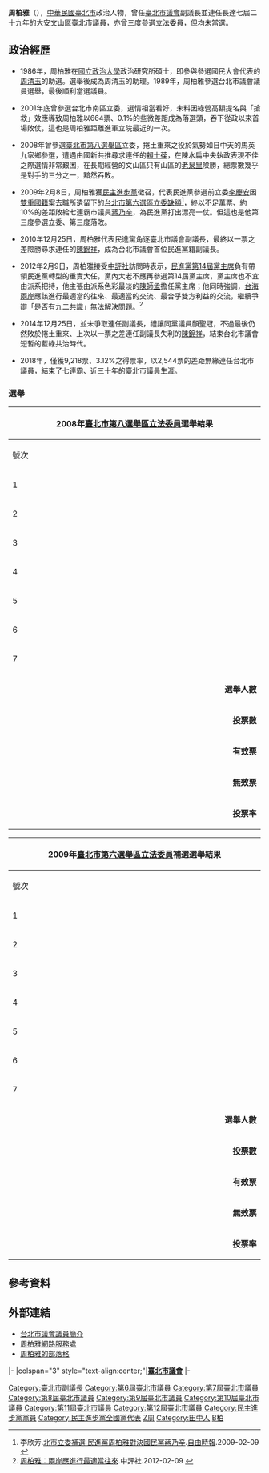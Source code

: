 {{Infobox Officeholder
| name = 周柏雅
| image = Chou Po Ya.JPG
| imagesize = 200px
| office = [[File:Flag_of_Taipei_City.svg|27px]][[臺北市議會|臺北市議會]]第11屆副議長
| term_start = 2010年12月25日
| term_end = 2014年12月24日
| 1blankname = 議長
| 1namedata = [[吳碧珠|吳碧珠]]
| predecessor = [[陳錦祥|陳錦祥]]
| successor = [[陳錦祥|陳錦祥]]
| office2 = [[File:Flag_of_Taipei_City.svg|27px]][[臺北市議會|臺北市議會]]第6－12屆[[議員|議員]]
| term_start2 = 1989年12月25日
| term_end2 = 2018年12月24日
| constituency2 =  第六選區（[[大安區_(臺北市)|大安]]、[[文山區|文山]]）
| sex = 男
| birth_date = {{birth_date_and_age|1959|3|8}}
| birth_place = {{TWN}}[[彰化縣|彰化縣]][[田中鎮|田中鎮]]
| death_date =
| death_place =
| Native place = [[臺灣|臺灣]][[彰化縣|彰化縣]][[田中鎮|田中鎮]]
| nationality = {{ROC}}
| party = {{Dpp}}
| parents = 
| relatives = 
| spouse =
| children = 
| profession = 
| website = 
| educate =
*國立政治大學公共行政系畢業<br>
*國立政治大學政治研究所碩士<br>
| past =
*第六屆台北市議會議員<br>(1989年-1994年)
*第七屆台北市議會議員<br>(1994年-1998年)
*第八屆台北市議會議員<br>(1998年-2002年)
*第九屆台北市議會議員<br>(2002年-2006年)
*第十屆台北市議會議員<br>(2006年-2010年)
*第十一屆台北市議會副議長<br>(2010年-2014年)
*第十二屆台北市議會議員<br>（2014年-2018年)
*台北市議會民進黨團召集人/ 幹事長 
*台北市議會教育審查委員會召集人 
*台北市議會財政審查委員會召集人 
*大同[[扶輪社|扶輪社]]社員 
*台灣母乳協會會員  
*公民投票促進會台北分會會長 
*台北市山岳協會永久會員 
*輻射安全促進會常務理事 
*民進黨中央黨部外交部執行幹事 
*民進黨中央黨部社會運動部執行幹事 
*新青年社長 
*民進黨全國黨員代表 
*台灣關懷中心人權幹事  
*新雨社社員 
}}
'''周柏雅'''（{{bd|1959年|3月8日|CatIdx=Z周}}），[[中華民國|中華民國]][[臺北市|臺北市]]政治人物，曾任[[臺北市議會|臺北市議會]]副議長並連任長達七屆二十九年的[[大安區_(臺北市)|大安]][[文山|文山]]區臺北市[[議員|議員]]，亦曾三度參選立法委員，但均未當選。

==政治經歷==
*1986年，周柏雅在[[國立政治大學|國立政治大學]]政治研究所碩士，即參與參選國民大會代表的[[周清玉|周清玉]]的助選。選舉後成為周清玉的助理。1989年，周柏雅參選台北市議會議員選舉，最後順利當選議員。

*2001年底曾參選台北市南區立委，選情相當看好，未料因綠營高額提名與「搶救」效應導致周柏雅以664票、0.1%的些微差距成為落選頭，吞下從政以來首場敗仗，這也是周柏雅距離進軍立院最近的一次。

*2008年曾參選[[臺北市第八選舉區|臺北市第八選舉區]]立委，捲土重來之役於氣勢如日中天的馬英九家鄉參選，遭遇由國新共推尋求連任的[[賴士葆|賴士葆]]，在陳水扁中央執政表現不佳之際選情非常艱困，在長期經營的文山區只有山區的[[老泉里|老泉里]]險勝，總票數幾乎是對手的三分之一，黯然吞敗。

*2009年2月8日，周柏雅獲[[民主進步黨|民主進步黨]]徵召，代表民進黨參選前立委[[李慶安|李慶安]]因[[雙重國籍|雙重國籍]]案去職所遺留下的[[2009年台北市第六選區立委補選|台北市第六選區立委缺額]]<ref>李欣芳.[http://www.libertytimes.com.tw/2009/new/feb/9/today-p2.htm 北市立委補選 民進黨周柏雅對決國民黨蔣乃辛].[[自由時報|自由時報]].2009-02-09 {{Wayback|url=http://www.libertytimes.com.tw/2009/new/feb/9/today-p2.htm |date=20090210070608 }}</ref>，終以不足萬票、約10%的差距敗給七連霸市議員[[蔣乃辛|蔣乃辛]]，為民進黨打出漂亮一仗。但這也是他第三度參選立委、第三度落敗。

*2010年12月25日，周柏雅代表民進黨角逐臺北市議會副議長，最終以一票之差險勝尋求連任的[[陳錦祥|陳錦祥]]，成為台北市議會首位民進黨籍副議長。

*2012年2月9日，周柏雅接受[[中評社|中評社]]訪問時表示，[[2012年民主進步黨主席選舉|民進黨第14屆黨主席]]負有帶領民進黨轉型的重責大任，黨內大老不應再參選第14屆黨主席，黨主席也不宜由派系把持，他主張由派系色彩最淡的[[陳師孟|陳師孟]]擔任黨主席；他同時強調，[[台海兩岸|台海兩岸]]應該進行最適當的往來、最適當的交流、最合乎雙方利益的交流，繼續爭辯「是否有[[九二共識|九二共識]]」無法解決問題。<ref>[http://www.chinareviewnews.com/doc/1020/0/3/1/102003117.html 周柏雅：兩岸應進行最適當往來].中評社.2012-02-09 {{Wayback|url=http://www.chinareviewnews.com/doc/1020/0/3/1/102003117.html |date=20180726135200 }}</ref>

*2014年12月25日，並未爭取連任副議長，禮讓同黨議員顏聖冠，不過最後仍然敗於捲土重來、上次以一票之差連任副議長失利的[[陳錦祥|陳錦祥]]，結束台北市議會短暫的藍綠共治時代。

*2018年，僅獲9,218票、3.12%之得票率，以2,544票的差距無緣連任台北市議員，結束了七連霸、近三十年的臺北市議員生涯。
===選舉===
{|class="wikitable collapsible" style="text-align:center"
|-
! colspan="7" width=620px|2008年[[臺北市第八選舉區_(2008年立法委員)|臺北市第八選舉區]][[立法委員|立法委員]]選舉結果
|-
!width=35|號次
!width=55| 候選人
!width=160| 政黨
!width=75| 得票數
!width=75| 得票率
!width=49| 當選標記
|-
|1||[[梅峰_(政治人物)|梅峰]]||{{Nonp}}||style="border-left:4px solid #000000;" align="right"|171
|align="right"|0.12%
|align="center"|
|-
|2||[[任立民|任立民]]||{{TWRP}}||style="border-left:4px solid #FF0000;" align="right"|234
|align="right"|0.16%
|align="center"|
|-
|3||'''周柏雅'''||{{Dpp}}||style="border-left:4px solid #1B9431;" align="right"|38,261
|align="right"|26.36%
|align="center"|
|-
|4||'''[[賴士葆|賴士葆]]'''||{{kmt}}（{{Np}}背書）||style="border-left:4px solid #000099;" align="right"|104,257
|align="right"|71.81%
|align="center"| [[File:Vote1.svg|20px]]
|-
|5||[[史美延|史美延]]||{{第三社會黨}}||style="border-left:4px solid #33a3a3;" align="right"|492
|align="right"|0.34%
|align="center"|
|-
|6||[[方景鈞|方景鈞]]||{{Nonp}}||style="border-left:4px solid #000000;" align="right"|277
|align="right"|0.19%
|align="center"|
|-
|7||[[彭渰雯|彭渰雯]]||{{Gpt}}||style="border-left:4px solid #006D33;" align="right"|1,481
|align="right"|1.02%
|align="center"|
|- bgcolor=EEEEEE 
| colspan="3" align="right" | '''選舉人數''' || colspan="3" align="left" |　231,411
|- bgcolor=EEEEEE 
| colspan="3" align="right" | '''投票數''' || colspan="3" align="left" |　146,614
|- bgcolor=EEEEEE 
| colspan="3" align="right" | '''有效票''' || colspan="3" align="left" |　145,173
|- bgcolor=EEEEEE 
| colspan="3" align="right" | '''無效票''' || colspan="3" align="left" |　1,441
|- bgcolor=EEEEEE 
| colspan="3" align="right" | '''投票率''' || colspan="3" align="left" |　63.36%
|}
{|class="wikitable collapsible" style="text-align:center"
|-
! colspan="7" width=620px|2009年[[臺北市第六選舉區|臺北市第六選舉區]][[立法委員|立法委員]]補選選舉結果
|-
!width=35|號次
!width=55| 候選人
!width=120| 政黨
!width=75| 得票數
!width=75| 得票率
!width=49| 當選標記
|-
|1||'''周柏雅'''||{{DPP}}||style="border-left:4px solid #1B9413;" align="right"|36,465
|align="right"|38.72%
|align="center"|
|-
|2||[[劉義鈞|劉義鈞]]||{{nonp}}||style="border-left:4px solid #000000;" align="right"|645
|align="right"|0.68%
|align="center"|
|-
|3||[[蔣乃辛|蔣乃辛]]||{{kmt}}||style="border-left:4px solid #000099;" align="right"|46,065
|align="right"|48.91%
|align="center"|[[File:Vote1.svg|20px]]
|-
|4||[[陳源奇|陳源奇]]||{{Nonp}}||style="border-left:4px solid #000000;" align="right"|39
|align="right"|0.04%
|align="center"|
|-
|5||[[姚立明|姚立明]]||{{Nonp}}<br>（{{Np}}{{TWRP}}背書）||style="border-left:4px solid #000000;" align="right"|9,868
|align="right"|10.48%
|align="center"|
|-
|6||[[溫炳原|溫炳原]]||{{Gpt}}||style="border-left:4px solid #006D33;" align="right"|1,058
|align="right"|1.12%
|align="center"|
|-
|7||[[趙衍慶|趙衍慶]]||{{Nonp}}||style="border-left:4px solid #000000;" align="right"|46
|align="right"|0.05%
|align="center"|
|- bgcolor=EEEEEE 
| colspan="3" align="right" | '''選舉人數''' || colspan="3" align="left" |　241,498
|- bgcolor=EEEEEE 
| colspan="3" align="right" | '''投票數''' || colspan="3" align="left" |　94,483
|- bgcolor=EEEEEE 
| colspan="3" align="right" | '''有效票''' || colspan="3" align="left" |　94,186
|- bgcolor=EEEEEE 
| colspan="3" align="right" | '''無效票''' || colspan="3" align="left" |　297
|- bgcolor=EEEEEE 
| colspan="3" align="right" | '''投票率''' || colspan="3" align="left" |　39.12%
|}

==參考資料==
<div class="references-small">
<references />
</div>

==外部連結==
*[https://web.archive.org/web/20101130161102/http://www.tcc.gov.tw/bar1/bar1_5/member.asp?sno=45 台北市議會議員簡介] 
*[https://web.archive.org/web/20090212134358/http://tcc0721.tcc.gov.tw/onweb.jsp?webno=3333333332 周柏雅網路服務處]
*[http://choupoya.wordpress.com/ 周柏雅的部落格]{{Wayback|url=http://choupoya.wordpress.com/ |date=20190212051909 }}

{{start box}}
{{s-par}}
|-
|colspan="3" style="text-align:center;"|'''[[臺北市議會|臺北市議會]]'''
|-
{{s-before|[[陳錦祥|陳錦祥]]}}
{{s-title|臺北市議會副議長<br><small>第十一屆<br>2010年12月25日 - 2014年12月25日}}
{{s-after|[[陳錦祥|陳錦祥]]}}
{{end box}}

{{第12屆臺北市議員}} 
{{第11屆臺北市議員}} 
{{第10屆臺北市議員}}
{{第9屆臺北市議員}}
{{第8屆臺北市議員}}
{{第7屆臺北市議員}}

[[Category:臺北市副議長|Category:臺北市副議長]]
[[Category:第6屆臺北市議員|Category:第6屆臺北市議員]]
[[Category:第7屆臺北市議員|Category:第7屆臺北市議員]]
[[Category:第8屆臺北市議員|Category:第8屆臺北市議員]]
[[Category:第9屆臺北市議員|Category:第9屆臺北市議員]]
[[Category:第10屆臺北市議員|Category:第10屆臺北市議員]]
[[Category:第11屆臺北市議員|Category:第11屆臺北市議員]]
[[Category:第12屆臺北市議員|Category:第12屆臺北市議員]]
[[Category:民主進步黨黨員|Category:民主進步黨黨員]]
[[Category:民主進步黨全國黨代表|Category:民主進步黨全國黨代表]]
[[Category:國立政治大學社會科學學院校友|Z周]]
[[Category:田中人|Category:田中人]]
[[Category:周姓|B柏]]